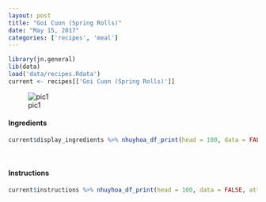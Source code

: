 ```yaml
---
layout: post
title: "Goi Cuon (Spring Rolls)"
date: "May 15, 2017"
categories: ['recipes', 'meal']
---
```


```r
library(jn.general)
lib(data)
load('data/recipes.Rdata')
current <- recipes[['Goi Cuon (Spring Rolls)']]
```

![pic1](http://jnguyen92.github.io/nhuyhoa/figure/food/Goi_Cuon.JPG)




#### Ingredients

```r
current$display_ingredients %>% nhuyhoa_df_print(head = 100, data = FALSE, attribute = "class = \"presenttab\"")
```

<br>

#### Instructions

```r
current$instructions %>% nhuyhoa_df_print(head = 100, data = FALSE, attribute = "class = \"presenttabnoh\"")
```

